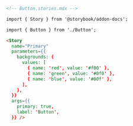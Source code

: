 ```md
<!-- Button.stories.mdx -->

import { Story } from '@storybook/addon-docs';

import { Button } from './Button';

<Story
  name="Primary"
  parameters={{
    backgrounds: {
      values: [
        { name: 'red', value: '#f00' },
        { name: 'green', value: '#0f0' },
        { name: 'blue', value: '#00f' },
      ],
    },
  }}
  args={{
    primary: true,
    label: 'Button',
  }} />
```
